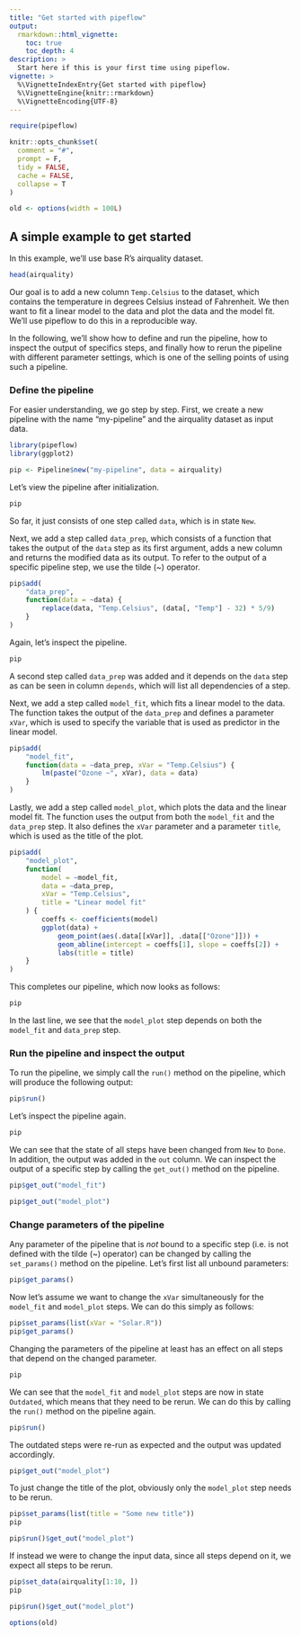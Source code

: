 ```yaml
---
title: "Get started with pipeflow"
output:
  rmarkdown::html_vignette:
    toc: true
    toc_depth: 4
description: >
  Start here if this is your first time using pipeflow.
vignette: >
  %\VignetteIndexEntry{Get started with pipeflow}
  %\VignetteEngine{knitr::rmarkdown}
  %\VignetteEncoding{UTF-8}
---
```


```r
require(pipeflow)

knitr::opts_chunk$set(
  comment = "#",
  prompt = F,
  tidy = FALSE,
  cache = FALSE,
  collapse = T
)

old <- options(width = 100L)
```

## A simple example to get started
In this example, we'll use base R's airquality dataset.

```r
head(airquality)
```

Our goal is to add a new column `Temp.Celsius` to the dataset, which contains
the temperature in degrees Celsius instead of Fahrenheit. We then want to fit
a linear model to the data and plot the data and the model fit. We'll use
pipeflow to do this in a reproducible way.

In the following, we'll show how to define and run the pipeline, how to inspect
the output of specifics steps, and finally how to rerun the pipeline with
different parameter settings, which is one of the selling points of using
such a pipeline.

### Define the pipeline

For easier understanding, we go step by step. First, we create a new pipeline
with the name "my-pipeline" and the airquality dataset as input data.

```r
library(pipeflow)
library(ggplot2)

pip <- Pipeline$new("my-pipeline", data = airquality)
```

Let's view the pipeline after initialization.
```r
pip
```

So far, it just consists of one step called `data`, which is in state `New`.

Next, we add a step called `data_prep`, which consists of a function that
takes the output of the `data` step as its first argument, adds a new column
and returns the modified data as its output. To refer to the output of a
specific pipeline step, we use the tilde (~) operator.

```r
pip$add(
    "data_prep",
    function(data = ~data) {
        replace(data, "Temp.Celsius", (data[, "Temp"] - 32) * 5/9)
    }
)
```


Again, let's inspect the pipeline.
```r
pip
```

A second step called `data_prep` was added and it depends on the `data`
step as can be seen in column `depends`, which will list all dependencies of
a step.

Next, we add a step called `model_fit`, which fits a linear model to the
data. The function takes the output of the `data_prep` and defines a
parameter `xVar`, which is used to specify the variable that is used as
predictor in the linear model.

```r
pip$add(
    "model_fit",
    function(data = ~data_prep, xVar = "Temp.Celsius") {
        lm(paste("Ozone ~", xVar), data = data)
    }
)
```

Lastly, we add a step called `model_plot`, which plots the data and the
linear model fit. The function uses the output from both the
`model_fit` and the `data_prep` step. It also defines the `xVar`
parameter and a parameter `title`, which is used as the title
of the plot.

```r
pip$add(
    "model_plot",
    function(
        model = ~model_fit,
        data = ~data_prep,
        xVar = "Temp.Celsius",
        title = "Linear model fit"
    ) {
        coeffs <- coefficients(model)
        ggplot(data) +
            geom_point(aes(.data[[xVar]], .data[["Ozone"]])) +
            geom_abline(intercept = coeffs[1], slope = coeffs[2]) +
            labs(title = title)
    }
)
```

This completes our pipeline, which now looks as follows:
```r
pip
```

In the last line, we see that the `model_plot` step depends on both
the `model_fit` and `data_prep` step.


### Run the pipeline and inspect the output

To run the pipeline, we simply call the `run()` method on the pipeline,
which will produce the following output:

```r
pip$run()
```

Let's inspect the pipeline again.
```r
pip
```

We can see that the state of all steps have been changed from `New` to `Done`.
In addition, the output was added in the `out` column. We can inspect the
output of a specific step by calling the `get_out()` method on the pipeline.

```r
pip$get_out("model_fit")
```

```r
pip$get_out("model_plot")
```


### Change parameters of the pipeline

Any parameter of the pipeline that is *not* bound to a specific step
(i.e. is not defined with the tilde (~) operator) can be
changed by calling the `set_params()` method on the pipeline. Let's first
list all unbound parameters:

```r
pip$get_params()
```

Now let's assume we want to change the `xVar` simultaneously for the
`model_fit` and `model_plot` steps. We can do this simply as follows:

```r
pip$set_params(list(xVar = "Solar.R"))
pip$get_params()
```

Changing the parameters of the pipeline at least has an effect on all
steps that depend on the changed parameter.

```r
pip
```

We can see that the `model_fit` and `model_plot` steps are now in state
`Outdated`, which means that they need to be rerun. We can do this by
calling the `run()` method on the pipeline again.

```r
pip$run()
```

The outdated steps were re-run as expected and the output was
updated accordingly.

```r
pip$get_out("model_plot")
```

To just change the title of the plot, obviously only the `model_plot` step
needs to be rerun.

```r
pip$set_params(list(title = "Some new title"))
pip
```

```r
pip$run()$get_out("model_plot")
```

If instead we were to change the input data, since all steps depend on it,
we expect all steps to be rerun.

```r
pip$set_data(airquality[1:10, ])
pip
```

```r
pip$run()$get_out("model_plot")
```


```r
options(old)
```
